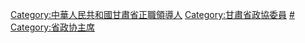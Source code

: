 [[Category:中華人民共和國甘肅省正職領導人|Category:中華人民共和國甘肅省正職領導人]]
[[Category:甘肅省政協委員|Category:甘肅省政協委員]]
[[Category:甘肃省各级政协主席|#]]
[[Category:省政协主席|Category:省政协主席]]